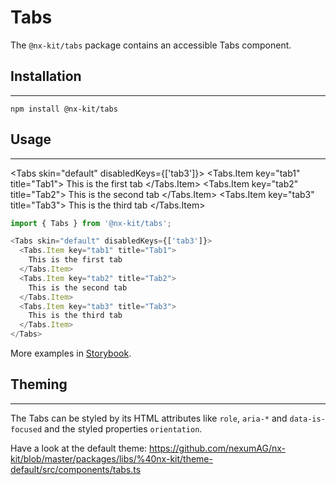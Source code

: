 
# Tabs

The `@nx-kit/tabs` package contains an accessible Tabs component.

## Installation
---

```text
npm install @nx-kit/tabs
```

## Usage
---

<Tabs skin="default" disabledKeys={['tab3']}>
  <Tabs.Item key="tab1" title="Tab1">
    This is the first tab
  </Tabs.Item>
  <Tabs.Item key="tab2" title="Tab2">
    This is the second tab
  </Tabs.Item>
  <Tabs.Item key="tab3" title="Tab3">
    This is the third tab
  </Tabs.Item>
</Tabs>

```javascript
import { Tabs } from '@nx-kit/tabs';

<Tabs skin="default" disabledKeys={['tab3']}>
  <Tabs.Item key="tab1" title="Tab1">
    This is the first tab
  </Tabs.Item>
  <Tabs.Item key="tab2" title="Tab2">
    This is the second tab
  </Tabs.Item>
  <Tabs.Item key="tab3" title="Tab3">
    This is the third tab
  </Tabs.Item>
</Tabs>
```

More examples in [Storybook](https://nexumag.github.io/nx-kit/?path=/docs/nx-kit-tabs--default).

## Theming
---

The Tabs can be styled by its HTML attributes like `role`, `aria-*` and `data-is-focused` and the styled properties `orientation`.

Have a look at the default theme: https://github.com/nexumAG/nx-kit/blob/master/packages/libs/%40nx-kit/theme-default/src/components/tabs.ts
